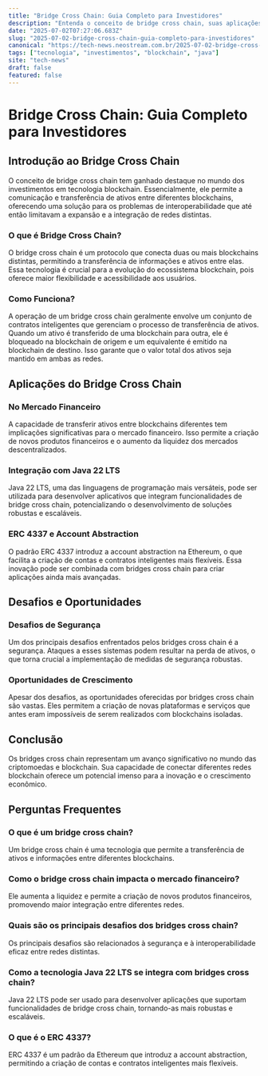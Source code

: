 ```yaml
---
title: "Bridge Cross Chain: Guia Completo para Investidores"
description: "Entenda o conceito de bridge cross chain, suas aplicações no mercado financeiro e como ele se integra com tecnologias como Java 22 LTS e ERC 4337."
date: "2025-07-02T07:27:06.683Z"
slug: "2025-07-02-bridge-cross-chain-guia-completo-para-investidores"
canonical: "https://tech-news.neostream.com.br/2025-07-02-bridge-cross-chain-guia-completo-para-investidores"
tags: ["tecnologia", "investimentos", "blockchain", "java"]
site: "tech-news"
draft: false
featured: false
---
```


# Bridge Cross Chain: Guia Completo para Investidores

## Introdução ao Bridge Cross Chain

O conceito de bridge cross chain tem ganhado destaque no mundo dos investimentos em tecnologia blockchain. Essencialmente, ele permite a comunicação e transferência de ativos entre diferentes blockchains, oferecendo uma solução para os problemas de interoperabilidade que até então limitavam a expansão e a integração de redes distintas.

### O que é Bridge Cross Chain?

O bridge cross chain é um protocolo que conecta duas ou mais blockchains distintas, permitindo a transferência de informações e ativos entre elas. Essa tecnologia é crucial para a evolução do ecossistema blockchain, pois oferece maior flexibilidade e acessibilidade aos usuários.

### Como Funciona?

A operação de um bridge cross chain geralmente envolve um conjunto de contratos inteligentes que gerenciam o processo de transferência de ativos. Quando um ativo é transferido de uma blockchain para outra, ele é bloqueado na blockchain de origem e um equivalente é emitido na blockchain de destino. Isso garante que o valor total dos ativos seja mantido em ambas as redes.

## Aplicações do Bridge Cross Chain

### No Mercado Financeiro

A capacidade de transferir ativos entre blockchains diferentes tem implicações significativas para o mercado financeiro. Isso permite a criação de novos produtos financeiros e o aumento da liquidez dos mercados descentralizados.

### Integração com Java 22 LTS

Java 22 LTS, uma das linguagens de programação mais versáteis, pode ser utilizada para desenvolver aplicativos que integram funcionalidades de bridge cross chain, potencializando o desenvolvimento de soluções robustas e escaláveis.

### ERC 4337 e Account Abstraction

O padrão ERC 4337 introduz a account abstraction na Ethereum, o que facilita a criação de contas e contratos inteligentes mais flexíveis. Essa inovação pode ser combinada com bridges cross chain para criar aplicações ainda mais avançadas.

## Desafios e Oportunidades

### Desafios de Segurança

Um dos principais desafios enfrentados pelos bridges cross chain é a segurança. Ataques a esses sistemas podem resultar na perda de ativos, o que torna crucial a implementação de medidas de segurança robustas.

### Oportunidades de Crescimento

Apesar dos desafios, as oportunidades oferecidas por bridges cross chain são vastas. Eles permitem a criação de novas plataformas e serviços que antes eram impossíveis de serem realizados com blockchains isoladas.

## Conclusão

Os bridges cross chain representam um avanço significativo no mundo das criptomoedas e blockchain. Sua capacidade de conectar diferentes redes blockchain oferece um potencial imenso para a inovação e o crescimento econômico.

## Perguntas Frequentes

### O que é um bridge cross chain?
Um bridge cross chain é uma tecnologia que permite a transferência de ativos e informações entre diferentes blockchains.

### Como o bridge cross chain impacta o mercado financeiro?
Ele aumenta a liquidez e permite a criação de novos produtos financeiros, promovendo maior integração entre diferentes redes.

### Quais são os principais desafios dos bridges cross chain?
Os principais desafios são relacionados à segurança e à interoperabilidade eficaz entre redes distintas.

### Como a tecnologia Java 22 LTS se integra com bridges cross chain?
Java 22 LTS pode ser usado para desenvolver aplicações que suportam funcionalidades de bridge cross chain, tornando-as mais robustas e escaláveis.

### O que é o ERC 4337?
ERC 4337 é um padrão da Ethereum que introduz a account abstraction, permitindo a criação de contas e contratos inteligentes mais flexíveis.
